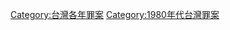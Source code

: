 {{Year by category
|m=1
|c=9
|d=8
|y=0
|cat=台灣罪案
|sortkey=Taiwan
|parent=1980年台灣案件
|subcat=1980年各國罪案
}}

[[Category:台灣各年罪案|Category:台灣各年罪案]]
[[Category:1980年代台灣罪案|Category:1980年代台灣罪案]]